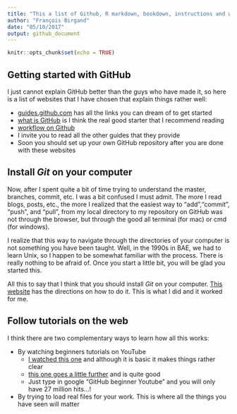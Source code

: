 ```yaml
---
title: "This a list of Github, R markdown, bookdown, instructions and websites"
author: "François Birgand"
date: "05/10/2017"
output: github_document
---
```


```r
knitr::opts_chunk$set(echo = TRUE)
```

## Getting started with GitHub

I just cannot explain GitHub better than the guys who have made it, so here is a list of websites that I have chosen that explain things rather well:

* [guides.github.com](https://guides.github.com) has all the links you can dream of to get started
* [what is GitHub](https://guides.github.com/activities/hello-world/) is I think the real good starter that I recommend reading
* [workflow on Github](https://guides.github.com/features/pages/) 
* I invite you to read all the other guides that they provide
* Soon you should set up your own GitHub repository after you are done with these websites

## Install *Git* on your computer

Now, after I spent quite a bit of time trying to understand the master, branches, commit, etc. I was a bit confused I must admit.  The more I read blogs, posts, etc., the more I realized that the easiest way to "add","commit", "push", and "pull", from my local directory to my repository on GitHub was not through the browser, but through the good all terminal (for mac) or cmd (for windows).

I realize that this way to navigate through the directories of your computer is not something you have been taught.  Well, in the 1990s in BAE, we had to learn Unix, so I happen to be somewhat familiar with the process.  There is really nothing to be afraid of.  Once you start a little bit, you will be glad you started this.

All this to say that I think that you should install *Git* on your computer.  [This website](https://gist.github.com/derhuerst/1b15ff4652a867391f03) has the directions on how to do it.  This is what I did and it worked for me.

## Follow tutorials on the web

I think there are two complementary ways to learn how all this works:

* By watching beginners tutorials on YouTube
  - [I watched this one](https://www.youtube.com/watch?v=0fKg7e37bQE) and although it is basic it makes things rather clear
  - [this one goes a little further](https://www.youtube.com/watch?v=HVsySz-h9r4) and is quite good
  - Just type in google "GitHub beginner Youtube" and you will only have 27 million hits...!
* By trying to load real files for your work.  This is where all the things you have seen will matter


